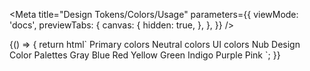 
<Meta
  title="Design Tokens/Colors/Usage"
  parameters={{
    viewMode: 'docs',
    previewTabs: {
      canvas: {
        hidden: true,
      },
    },
  }}
/>

<Story name="Design Tokens/Colors/Usage">
  {() => {
    return html`
      <nub-header level="h2" level-size="2xl" level-style="semibold">
        Primary colors
      </nub-header>
      <nub-swatch-set set="nubs"></nub-swatch-set>
      <nub-header level="h2" level-size="2xl" level-style="semibold">
        Neutral colors
      </nub-header>
      <nub-swatch-set set="neutral"></nub-swatch-set>
      <nub-header level="h2" level-size="2xl" level-style="semibold">
        UI colors
      </nub-header>
      <nub-swatch-set set="ui"></nub-swatch-set>
      <nub-header level="h2" level-size="2xl" level-style="semibold">
        Nub Design Color Palettes
      </nub-header>
      <nub-header level="h4" level-size="lg" level-style="semibold">
        Gray
      </nub-header>
      <nub-swatch-set set="gray"></nub-swatch-set>
        <nub-header level="h4" level-size="lg" level-style="semibold">
        Blue
      </nub-header>
      <nub-swatch-set set="blue"></nub-swatch-set>
        <nub-header level="h4" level-size="lg" level-style="semibold">
        Red
      </nub-header>
<nub-swatch-set set="red"></nub-swatch-set>
        <nub-header level="h4" level-size="lg" level-style="semibold">
        Yellow
      </nub-header>
<nub-swatch-set set="yellow"></nub-swatch-set>
        <nub-header level="h4" level-size="lg" level-style="semibold">
        Green
      </nub-header>
<nub-swatch-set set="green"></nub-swatch-set>
        <nub-header level="h4" level-size="lg" level-style="semibold">
        Indigo
      </nub-header>
<nub-swatch-set set="indigo"></nub-swatch-set>
        <nub-header level="h4" level-size="lg" level-style="semibold">
        Purple
      </nub-header>
<nub-swatch-set set="purple"></nub-swatch-set>
        <nub-header level="h4" level-size="lg" level-style="semibold">
        Pink
      </nub-header>
<nub-swatch-set set="pink"></nub-swatch-set>
    `;
  }}
</Story>